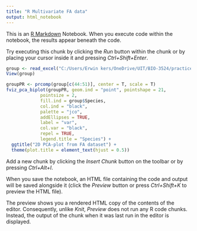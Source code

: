 ```yaml
---
title: "R Multivariate FA data"
output: html_notebook
---
```


This is an [R Markdown](http://rmarkdown.rstudio.com) Notebook. When you execute code within the notebook, the results appear beneath the code. 

Try executing this chunk by clicking the *Run* button within the chunk or by placing your cursor inside it and pressing *Ctrl+Shift+Enter*. 

```r
group <- read_excel("C:/Users/Erwin kers/OneDrive/UIT/BIO-3524/practice data/Github/Multivariate-FA-stats/grouping.xlsx")
View(group)

groupPR <- prcomp(group[c(44:51)], center = T, scale = T)
fviz_pca_biplot(groupPR, geom.ind = "point", pointshape = 21, 
             pointsize = 2, 
             fill.ind = group$Species, 
             col.ind = "black", 
             palette = "jco", 
             addEllipses = TRUE,
             label = "var",
             col.var = "black",
             repel = TRUE,
             legend.title = "Species") +
  ggtitle("2D PCA-plot from FA dataset") +
  theme(plot.title = element_text(hjust = 0.5))
```

Add a new chunk by clicking the *Insert Chunk* button on the toolbar or by pressing *Ctrl+Alt+I*.

When you save the notebook, an HTML file containing the code and output will be saved alongside it (click the *Preview* button or press *Ctrl+Shift+K* to preview the HTML file).

The preview shows you a rendered HTML copy of the contents of the editor. Consequently, unlike *Knit*, *Preview* does not run any R code chunks. Instead, the output of the chunk when it was last run in the editor is displayed.
